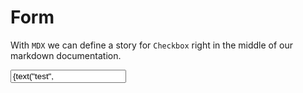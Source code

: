 
<Meta title="Form" component={Form} />

# Form

With `MDX` we can define a story for `Checkbox` right in the middle of our
markdown documentation.

<Preview>
  <Story name="default[text]">
    <Form><Input icon="search" value={text("test", "Input text")} /></Form>
  </Story>
</Preview>
